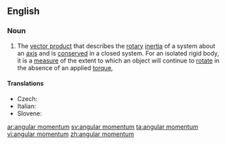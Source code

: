 ==English==

===Noun===
{{wikipedia}}
{{en-noun|sg=[[angular]] [[momentum]]|angular momenta}}

#{{physics}} The [[vector product]] that describes the [[rotary]] [[inertia]] of a system about an [[axis]] and is [[conserved]] in a closed system. For an isolated rigid body, it is a [[measure]] of the extent to which an object will continue to [[rotate]] in the absence of an applied [[torque]], 

====Translations====
{{trans-top|angular momentum}}
* Czech: {{t-|cs|moment hybnosti|m}}
* Italian: {{t-|it|momento angolare|m}}
* Slovene: {{t-|sl|kotni moment|m}}
{{trans-mid}}

{{trans-bottom}}

[[ar:angular momentum]]
[[sv:angular momentum]]
[[ta:angular momentum]]
[[vi:angular momentum]]
[[zh:angular momentum]]